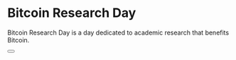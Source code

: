 
# Bitcoin Research&nbsp;Day

<div>
    <Pill text="November 7, 2025" color="red" icon="/pulse.svg" />
</div>

Bitcoin Research Day is a day dedicated to academic research that benefits Bitcoin.

<Button text="Sign Up" href="/#" />